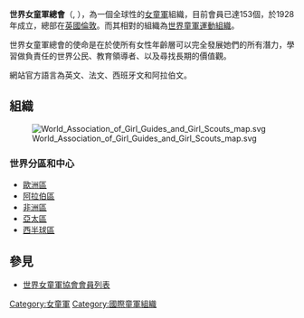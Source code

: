 {{Expand language|en|time=2017-02-04}}
{{infobox WorldScouting
|name=世界女童軍協會
|namelabel1=英文
|name1={{lang|en|World Association of Girl Guides and Girl Scouts}}
|image=
|caption=世界女童軍旗
|headquarters=
|location={{GBR}}[[倫敦|倫敦]]
|country=全球性組織
|f-date=1928年
|founder=[[羅伯特·貝登堡|羅伯特·貝登堡]]
|members=1000萬人
|chiefscouttitle=主席
|chiefscout=[[愛爾斯佩思·亨德森|愛爾斯佩思·亨德森]]<br/>（Elspeth Henderson）
}}
{{Scout Portal}}
'''世界女童軍總會'''（{{lang-en|World Association of Girl Guides and Girl Scouts, WAGGGS}}, {{lang-fr|Association mondiale des Guides et des Éclaireuses, AMGE}}），為一個全球性的[[女童軍|女童軍]]組織，目前會員已達153個，於1928年成立，總部在[[英國|英國]][[倫敦|倫敦]]。而其相對的組織為[[世界童軍運動組織|世界童軍運動組織]]。

世界女童軍總會的使命是在於使所有女性年齡層可以完全發展她們的所有潛力，學習做負責任的世界公民、教育領導者、以及尋找長期的價值觀。

網站官方語言為英文、法文、西班牙文和阿拉伯文。

== 組織 ==
[[File:World_Association_of_Girl_Guides_and_Girl_Scouts_map.svg|thumb]]
=== 世界分區和中心 ===
*[[世界女童軍協會歐洲區|歐洲區]]
*[[世界女童軍協會阿拉伯區|阿拉伯區]]
*[[世界女童軍協會非洲區|非洲區]]
*[[世界女童軍協會亞太區|亞太區]]
*[[世界女童軍協會西半球區|西半球區]]

== 參見 ==
*[[世界女童軍協會會員列表|世界女童軍協會會員列表]]

{{童軍小作品}}

{{Scouting}}

[[Category:女童軍|Category:女童軍]]
[[Category:國際童軍組織|Category:國際童軍組織]]